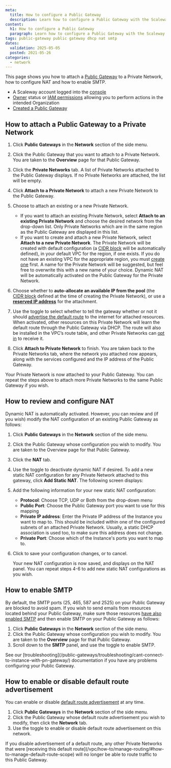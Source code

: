 ```yaml
---
meta:
  title: How to configure a Public Gateway
  description: Learn how to configure a Public Gateway with the Scaleway console. Follow our step-by-step guide to set up routing, internet access, and SSH bastion for secure, scalable network connectivity.
content:
  h1: How to configure a Public Gateway
  paragraph: Learn how to configure a Public Gateway with the Scaleway console. Follow our step-by-step guide to set up routing, internet access, and SSH bastion for secure, scalable network connectivity.
tags: public-gateway public gateway dhcp nat smtp
dates:
  validation: 2025-05-05
  posted: 2021-05-26
categories:
  - network
---
```




This page shows you how to attach a [Public Gateway](/public-gateways/concepts/#public-gateway) to a Private Network, how to configure NAT and how to enable SMTP.

<Requirements />

- A Scaleway account logged into the [console](https://console.scaleway.com)
- [Owner](/iam/concepts/#owner) status or [IAM permissions](/iam/concepts/#permission) allowing you to perform actions in the intended Organization
- [Created a Public Gateway](/public-gateways/how-to/create-a-public-gateway/)

## How to attach a Public Gateway to a Private Network

1. Click **Public Gateways** in the **Network** section of the side menu.

2. Click the Public Gateway that you want to attach to a Private Network. You are taken to the **Overview** page for that Public Gateway.

3. Click the **Private Networks** tab. A list of Private Networks attached to the Public Gateway displays. If no Private Networks are attached, the list will be empty.

4. Click **Attach to a Private Network** to attach a new Private Network to the Public Gateway.

5. Choose to attach an existing or a new Private Network.
    - If you want to attach an existing Private Network, select **Attach to an existing Private Network** and choose the desired network from the drop-down list.
      <Message type="note">
        Only Private Networks which are in the same region as the Public Gateway are displayed in this list.
      </Message>
    - If you want to create and attach a new Private Network, select **Attach to a new Private Network**. The Private Network will be created with default configuration (a [CIDR block](/vpc/concepts#cidr-block) will be automatically defined), in your default VPC for the region, if one exists. If you do not have an existing VPC for the appropriate region, you must [create one](/vpc/how-to/create-vpc/#how-to-create-a-vpc) first. A name for the Private Network will be suggested, but feel free to overwrite this with a new name of your choice. Dynamic NAT will be automatically activated on the Public Gateway for the Private Network.
6. Choose whether to **auto-allocate an available IP from the pool** (the [CIDR block](/vpc/concepts/#cidr-block) defined at the time of creating the Private Network), or use a **[reserved IP address](/ipam/concepts/#reserved-ip-address)** for the attachment.
7. Use the toggle to select whether to tell the gateway whether or not it should [advertise the default route](/public-gateways/concepts/#default-route) to the internet for attached resources. When activated, other resources on this Private Network will learn the default route through the Public Gateway via DHCP. The route will also be installed in the VPC’s route table, and other Private Networks can [opt in](/vpc/how-to/manage-routing/#how-to-manage-default-route-scope) to receive it. 
8. Click **Attach to Private Network** to finish. You are taken back to the Private Networks tab, where the network you attached now appears, along with the services configured and the IP address of the Public Gateway.

Your Private Network is now attached to your Public Gateway. You can repeat the steps above to attach more Private Networks to the same Public Gateway if you wish.

## How to review and configure NAT

Dynamic NAT is automatically activated. However, you can review and (if you wish) modify the NAT configuration of an existing Public Gateway as follows:

1. Click **Public Gateways** in the **Network** section of the side menu.
2. Click the Public Gateway whose configuration you wish to modify. You are taken to the Overview page for that Public Gateway.
3. Click the **NAT** tab.
4. Use the toggle to deactivate dynamic NAT if desired. To add a new static NAT configuration for any Private Network attached to this gateway, click **Add Static NAT**. The following screen displays:
    <Lightbox image={image} alt="" />
5. Add the following information for your new static NAT configuration:
    - **Protocol**: Choose TCP, UDP or Both from the drop-down menu
    - **Public Port**: Choose the Public Gateway port you want to use for this mapping
    - **Private IP address**: Enter the Private IP address of the Instance you want to map to. This should be included within one of the configured subnets of an attached Private Network. Usually, a static DHCP association is used too, to make sure this address does not change.
    - **Private Port**: Choose which of the Instance's ports you want to map to.
6. Click <Icon name="validate" /> to save your configuration changes, or <Icon name="cancel" /> to cancel.

    Your new NAT configuration is now saved, and displays on the NAT panel. You can repeat steps 4-6 to add new static NAT configurations as you wish.

## How to enable SMTP

By default, the SMTP ports (25, 465, 587 and 2525) on your Public Gateway are blocked to avoid spam. If you wish to send emails from resources located behind your Public Gateway, make sure those resources [have also enabled SMTP](/instances/how-to/send-emails-from-your-instance/) and then enable SMTP on your Public Gateway as follows:

1. Click **Public Gateways** in the **Network** section of the side menu.
2. Click the Public Gateway whose configuration you wish to modify. You are taken to the **Overview** page for that Public Gateway.
3. Scroll down to the **SMTP** panel, and use the toggle <Icon name="toggle" /> to enable SMTP.

<Message type="important">
  See our [troubleshooting](/public-gateways/troubleshooting/cant-connect-to-instance-with-pn-gateway/) documentation if you have any problems configuring your Public Gateway.
</Message>

## How to enable or disable default route advertisement

You can enable or disable [default route advertisement](/public-gateways/concepts/#default-route) at any time.

1. Click **Public Gateways** in the **Network** section of the side menu.
2. Click the Public Gateway whose default route advertisement you wish to modify, then click the **Network** tab.
3. Use the toggle <Icon name="toggle" /> to enable or disable default route advertisement on this network.

<Message type="important">
If you disable advertisement of a default route, any other Private Networks that were [receiving this default route](/vpc/how-to/manage-routing/#how-to-manage-default-route-scope) will no longer be able to route traffic to this Public Gateway.
</Message>